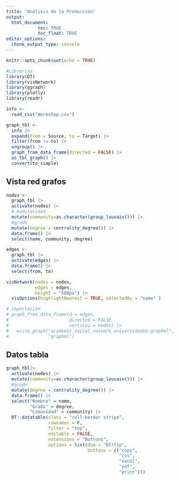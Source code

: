 ```yaml
---
title: "Análisis de la Producción"
output: 
  html_document:
            toc: TRUE
            toc_float: TRUE
editor_options: 
  chunk_output_type: console
---
```


```r
knitr::opts_chunk$set(echo = TRUE)
```

```r
#Librerias
library(DT)
library(visNetwork)
library(ggraph)
library(plotly)
library(readr)
```

```r
info <- 
  read_csv("Workshop.csv")

graph_tbl <- 
  info |> 
  expand(from = Source, to = Target) |> 
  filter(from != to) |> 
  ungroup() |> 
  graph_from_data_frame(directed = FALSE) |> 
  as_tbl_graph() |> 
  convert(to_simple)
```

## Vista red grafos

```r
nodes <- 
  graph_tbl |> 
  activate(nodes) |>
  # modularidad
  mutate(community=as.character(group_louvain())) |>
  #grado
  mutate(degree = centrality_degree()) |>
  data.frame() |> 
  select(name, community, degree) 

edges <- 
  graph_tbl |> 
  activate(edges) |> 
  data.frame() |> 
  select(from, to)

visNetwork(nodes = nodes, 
           edges = edges, 
           height = "500px") |> 
  visOptions(highlightNearest = TRUE, selectedBy = "name" ) 

# importación
# graph_from_data_frame(d = edges, 
#                       directed = FALSE, 
#                       vertices = nodes) |>
#   write_graph("academic_social_network_universidades.graphml",
#               "graphml")
```

## Datos tabla

```r
graph_tbl|> 
  activate(nodes) |>
  mutate(community=as.character(group_louvain())) |>
  #grado
  mutate(degree = centrality_degree()) |>
  data.frame() |> 
  select("Nombre" = name,
         "Grado" = degree,
         "Comunidad" = community) |>
  DT::datatable(class = "cell-border stripe", 
                rownames = F, 
                filter = "top", 
                editable = FALSE, 
                extensions = "Buttons", 
                options = list(dom = "Bfrtip",
                               buttons = c("copy",
                                           "csv",
                                           "excel", 
                                           "pdf", 
                                           "print")))
```

